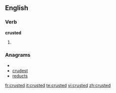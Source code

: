 ==English==

===Verb===
'''crusted'''

# {{past of|[[crust]]}}

===Anagrams===
* {{alphagram|cderstu}}
* [[crudest#English|crudest]]
* [[reducts#English|reducts]]


[[fr:crusted]]
[[it:crusted]]
[[te:crusted]]
[[vi:crusted]]
[[zh:crusted]]